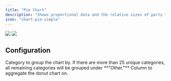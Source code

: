 ```yaml
---
title: "Pie Chart"
description: "Shows proportional data and the relative sizes of parts to a whole as a circular graph"
icon: "chart-pie-simple"
---
```

<Frame>
  <img
    className="block dark:hidden"
    src="/images/content/charts/pie-chart-light.png"
  />
  <img
    className="hidden dark:block"
    src="/images/content/charts/pie-chart-dark.png"
  />
</Frame>

## Configuration

<ResponseField name="Category" type="string or numeric" required>
  Category to group the chart by.
</ResponseField>
<Warning>
If there are more than 25 unique categories, all remaining categories will be grouped under **"Other."**
</Warning>


<ResponseField name="Aggregation" type="numeric" required>
  Column to aggregate the donut chart on.
</ResponseField>

